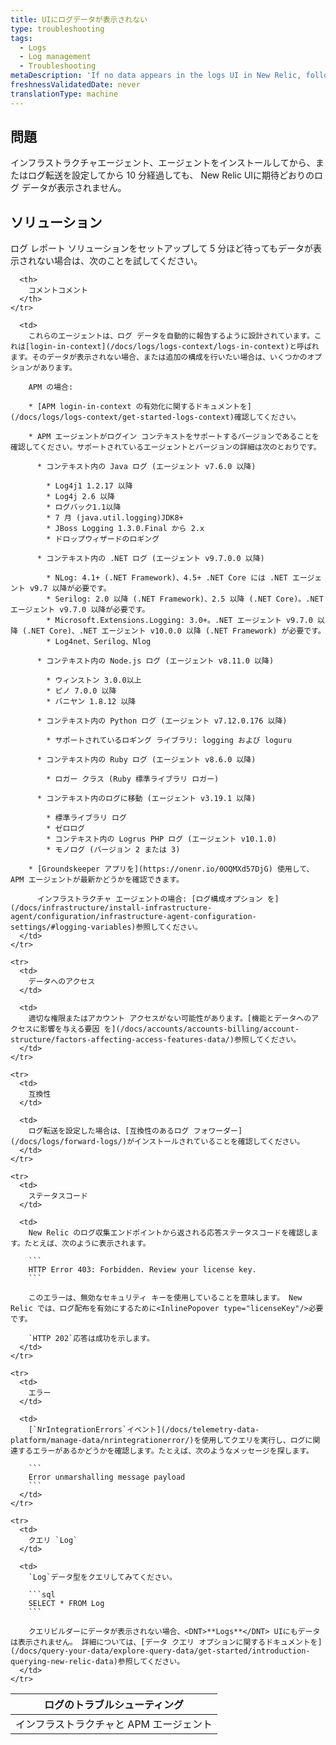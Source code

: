 ```yaml
---
title: UIにログデータが表示されない
type: troubleshooting
tags:
  - Logs
  - Log management
  - Troubleshooting
metaDescription: 'If no data appears in the logs UI in New Relic, follow these troubleshooting tips.'
freshnessValidatedDate: never
translationType: machine
---
```


## 問題

インフラストラクチャエージェント、<InlinePopover type="apm"/>エージェントをインストールしてから、またはログ転送を設定してから 10 分経過しても、 New Relic UIに期待どおりのログ データが表示されません。

## ソリューション

ログ レポート ソリューションをセットアップして 5 分ほど待ってもデータが表示されない場合は、次のことを試してください。

<table>
  <thead>
    <tr>
      <th>
        ログのトラブルシューティング
      </th>

      <th>
        コメントコメント
      </th>
    </tr>
  </thead>

  <tbody>
    <tr>
      <td>
        インフラストラクチャと APM エージェント
      </td>

      <td>
        これらのエージェントは、ログ データを自動的に報告するように設計されています。これは[login-in-context](/docs/logs/logs-context/logs-in-context)と呼ばれます。そのデータが表示されない場合、または追加の構成を行いたい場合は、いくつかのオプションがあります。

        APM の場合:

        * [APM login-in-context の有効化に関するドキュメントを](/docs/logs/logs-context/get-started-logs-context)確認してください。

        * APM エージェントがログイン コンテキストをサポートするバージョンであることを確認してください。サポートされているエージェントとバージョンの詳細は次のとおりです。

          * コンテキスト内の Java ログ (エージェント v7.6.0 以降)

            * Log4j1 1.2.17 以降
            * Log4j 2.6 以降
            * ログバック1.1以降
            * 7 月 (java.util.logging)JDK8+
            * JBoss Logging 1.3.0.Final から 2.x
            * ドロップウィザードのロギング

          * コンテキスト内の .NET ログ (エージェント v9.7.0.0 以降)

            * NLog: 4.1+ (.NET Framework)、4.5+ .NET Core には .NET エージェント v9.7 以降が必要です。
            * Serilog: 2.0 以降 (.NET Framework)、2.5 以降 (.NET Core)。.NET エージェント v9.7.0 以降が必要です。
            * Microsoft.Extensions.Logging: 3.0+。.NET エージェント v9.7.0 以降 (.NET Core)、.NET エージェント v10.0.0 以降 (.NET Framework) が必要です。
            * Log4net、Serilog、Nlog

          * コンテキスト内の Node.js ログ (エージェント v8.11.0 以降)

            * ウィンストン 3.0.0以上
            * ピノ 7.0.0 以降
            * バニヤン 1.8.12 以降

          * コンテキスト内の Python ログ (エージェント v7.12.0.176 以降)

            * サポートされているロギング ライブラリ: logging および loguru

          * コンテキスト内の Ruby ログ (エージェント v8.6.0 以降)

            * ロガー クラス (Ruby 標準ライブラリ ロガー)

          * コンテキスト内のログに移動 (エージェント v3.19.1 以降)

            * 標準ライブラリ ログ
            * ゼロログ
            * コンテキスト内の Logrus PHP ログ (エージェント v10.1.0)
            * モノログ (バージョン 2 または 3)

        * [Groundskeeper アプリを](https://onenr.io/0OQMXd57DjG) 使用して、APM エージェントが最新かどうかを確認できます。

          インフラストラクチャ エージェントの場合: [ログ構成オプション を](/docs/infrastructure/install-infrastructure-agent/configuration/infrastructure-agent-configuration-settings/#logging-variables)参照してください。
      </td>
    </tr>

    <tr>
      <td>
        データへのアクセス
      </td>

      <td>
        適切な権限またはアカウント アクセスがない可能性があります。[機能とデータへのアクセスに影響を与える要因 を](/docs/accounts/accounts-billing/account-structure/factors-affecting-access-features-data/)参照してください。
      </td>
    </tr>

    <tr>
      <td>
        互換性
      </td>

      <td>
        ログ転送を設定した場合は、[互換性のあるログ フォワーダー](/docs/logs/forward-logs/)がインストールされていることを確認してください。
      </td>
    </tr>

    <tr>
      <td>
        ステータスコード
      </td>

      <td>
        New Relic のログ収集エンドポイントから返される応答ステータスコードを確認します。たとえば、次のように表示されます。

        ```
        HTTP Error 403: Forbidden. Review your license key.
        ```

        このエラーは、無効なセキュリティ キーを使用していることを意味します。 New Relic では、ログ配布を有効にするために<InlinePopover type="licenseKey"/>必要です。

        `HTTP 202`応答は成功を示します。
      </td>
    </tr>

    <tr>
      <td>
        エラー
      </td>

      <td>
        [`NrIntegrationErrors`イベント](/docs/telemetry-data-platform/manage-data/nrintegrationerror/)を使用してクエリを実行し、ログに関連するエラーがあるかどうかを確認します。たとえば、次のようなメッセージを探します。

        ```
        Error unmarshalling message payload
        ```
      </td>
    </tr>

    <tr>
      <td>
        クエリ `Log`
      </td>

      <td>
        `Log`データ型をクエリしてみてください。

        ```sql
        SELECT * FROM Log
        ```

        クエリビルダーにデータが表示されない場合、<DNT>**Logs**</DNT> UIにもデータは表示されません。 詳細については、[データ クエリ オプションに関するドキュメントを](/docs/query-your-data/explore-query-data/get-started/introduction-querying-new-relic-data)参照してください。
      </td>
    </tr>
  </tbody>
</table>
